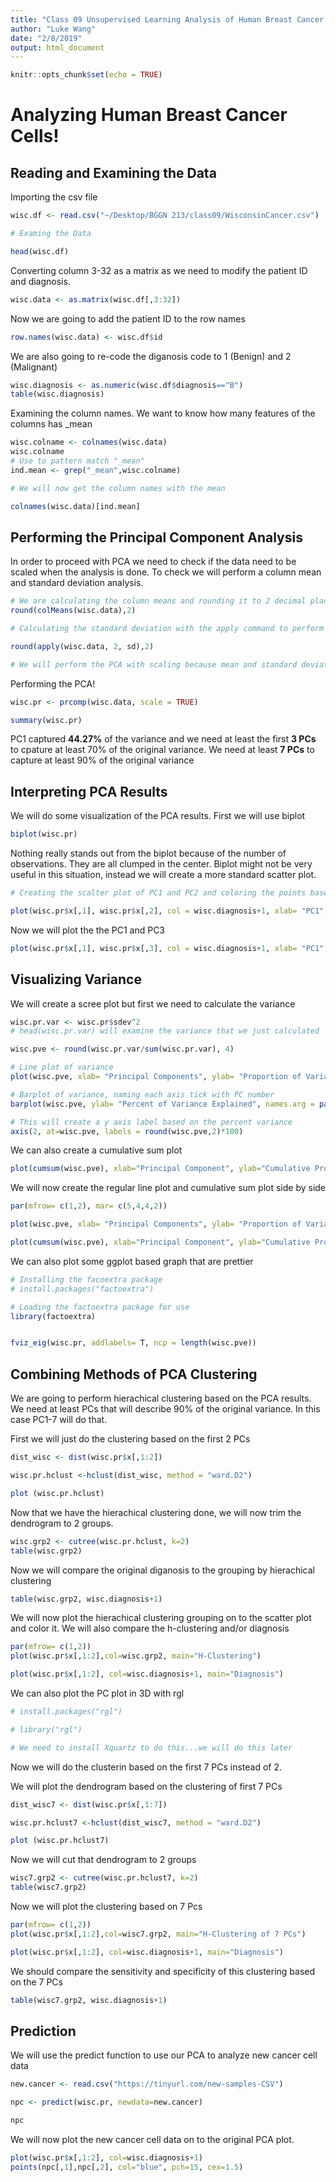 ```yaml
---
title: "Class 09 Unsupervised Learning Analysis of Human Breast Cancer Cells"
author: "Luke Wang"
date: "2/8/2019"
output: html_document
---
```


```r
knitr::opts_chunk$set(echo = TRUE)
```

# Analyzing Human Breast Cancer Cells!

## Reading and Examining the Data

Importing the csv file
```r
wisc.df <- read.csv("~/Desktop/BGGN 213/class09/WisconsinCancer.csv")

# Examing the Data

head(wisc.df)
```

Converting column 3-32 as a matrix as we need to modify the patient ID and diagnosis.
```r
wisc.data <- as.matrix(wisc.df[,3:32])
```

Now we are going to add the patient ID to the row names
```r
row.names(wisc.data) <- wisc.df$id
```

We are also going to re-code the diganosis code to 1 (Benign) and 2 (Malignant)
```r
wisc.diagnosis <- as.numeric(wisc.df$diagnosis=="B")
table(wisc.diagnosis)
```

Examining the column names. We want to know how many features of the columns has _mean
```r
wisc.colname <- colnames(wisc.data)
wisc.colname
# Use to pattern match "_mean"
ind.mean <- grep("_mean",wisc.colname)

# We will now get the column names with the mean

colnames(wisc.data)[ind.mean]


```

## Performing the Principal Component Analysis

In order to proceed with PCA we need to check if the data need to be scaled when the analysis is done. To check we will perform a column mean and standard deviation analysis.

```r
# We are calculating the column means and rounding it to 2 decimal place
round(colMeans(wisc.data),2)

# Calculating the standard deviation with the apply command to perform calculation over all the columns.

round(apply(wisc.data, 2, sd),2)

# We will perform the PCA with scaling because mean and standard deviation are quite variable between columns
```

Performing the PCA!
```r
wisc.pr <- prcomp(wisc.data, scale = TRUE)

summary(wisc.pr)
```

PC1 captured **44.27%** of the variance and we need at least the first **3 PCs** to cpature at least 70% of the original variance. We need at least **7 PCs** to capture at least 90% of the original variance

## Interpreting PCA Results

We will do some visualization of the PCA results. First we will use biplot

```r
biplot(wisc.pr)
```

Nothing really stands out from the biplot because of the number of observations. They are all clumped in the center. Biplot might not be very useful in this situation, instead we will create a more standard scatter plot.

```r
# Creating the scalter plot of PC1 and PC2 and coloring the points based on the diagnosis

plot(wisc.pr$x[,1], wisc.pr$x[,2], col = wisc.diagnosis+1, xlab= "PC1", ylab = "PC2")
```

Now we will plot the the PC1 and PC3
```r
plot(wisc.pr$x[,1], wisc.pr$x[,3], col = wisc.diagnosis+1, xlab= "PC1", ylab = "PC3")
```

## Visualizing Variance

We will create a scree plot but first we need to calculate the variance

```r
wisc.pr.var <- wisc.pr$sdev^2
# head(wisc.pr.var) will examine the variance that we just calculated
```

```r
wisc.pve <- round(wisc.pr.var/sum(wisc.pr.var), 4)

# Line plot of variance 
plot(wisc.pve, xlab= "Principal Components", ylab= "Proportion of Variance Explained", ylim = c(0,1), type ="o")

# Barplot of variance, naming each axis tick with PC number
barplot(wisc.pve, ylab= "Percent of Variance Explained", names.arg = paste0("PC", 1:length(wisc.pve)) , las=2, axes=F)

# This will create a y axis label based on the percent variance 
axis(2, at=wisc.pve, labels = round(wisc.pve,2)*100)


```

We can also create a cumulative sum plot

```r
plot(cumsum(wisc.pve), xlab="Principal Component", ylab="Cumulative Proportion of Variance Explained", ylim=c(0,1), type="o")
```

We will now create the regular line plot and cumulative sum plot side by side
```r
par(mfrow= c(1,2), mar= c(5,4,4,2))

plot(wisc.pve, xlab= "Principal Components", ylab= "Proportion of Variance Explained", ylim = c(0,1), type ="o")

plot(cumsum(wisc.pve), xlab="Principal Component", ylab="Cumulative Proportion of Variance Explained", ylim=c(0,1), type="o")

```

We can also plot some ggplot based graph that are prettier
```r
# Installing the facoextra package
# install.packages("factoextra")

# Loading the factoextra package for use
library(factoextra)


fviz_eig(wisc.pr, addlabels= T, ncp = length(wisc.pve))
```


## Combining Methods of PCA Clustering

We are going to perform hierachical clustering based on the PCA results. We need at least PCs that will describe 90% of the original variance. In this case PC1-7 will do that.

First we will just do the clustering based on the first 2 PCs

```r
dist_wisc <- dist(wisc.pr$x[,1:2])

wisc.pr.hclust <-hclust(dist_wisc, method = "ward.D2")

plot (wisc.pr.hclust)
```

Now that we have the hierachical clustering done, we will now trim the dendrogram to 2 groups. 
```r
wisc.grp2 <- cutree(wisc.pr.hclust, k=2)
table(wisc.grp2)
```

Now we will compare the original diganosis to the grouping by hierachical clustering
```r
table(wisc.grp2, wisc.diagnosis+1)
```

We will now plot the hierachical clustering grouping on to the scatter plot and color it. We will also compare the h-clustering and/or diagnosis
```r
par(mfrow= c(1,2))
plot(wisc.pr$x[,1:2],col=wisc.grp2, main="H-Clustering")

plot(wisc.pr$x[,1:2], col=wisc.diagnosis+1, main="Diagnosis")
```


We can also plot the PC plot in 3D with rgl
```r
# install.packages("rgl")

# library("rgl")

# We need to install Xquartz to do this...we will do this later
```

Now we will do the clusterin based on the first 7 PCs instead of 2.

We will plot the dendrogram based on the clustering of first 7 PCs
```r
dist_wisc7 <- dist(wisc.pr$x[,1:7])

wisc.pr.hclust7 <-hclust(dist_wisc7, method = "ward.D2")

plot (wisc.pr.hclust7)
```

Now we will cut that dendrogram to 2 groups
```r
wisc7.grp2 <- cutree(wisc.pr.hclust7, k=2)
table(wisc7.grp2)
```

Now we will plot the clustering based on 7 Pcs
```r
par(mfrow= c(1,2))
plot(wisc.pr$x[,1:2],col=wisc7.grp2, main="H-Clustering of 7 PCs")

plot(wisc.pr$x[,1:2], col=wisc.diagnosis+1, main="Diagnosis")
```


We should compare the sensitivity and specificity of this clustering based on the 7 PCs
```r
table(wisc7.grp2, wisc.diagnosis+1)
```

## Prediction

We will use the predict function to use our PCA to analyze new cancer cell data

```r
new.cancer <- read.csv("https://tinyurl.com/new-samples-CSV")

npc <- predict(wisc.pr, newdata=new.cancer)

npc
```

We will now plot the new cancer cell data on to the original PCA plot.

```r
plot(wisc.pr$x[,1:2], col=wisc.diagnosis+1)
points(npc[,1],npc[,2], col="blue", pch=15, cex=1.5)
```

